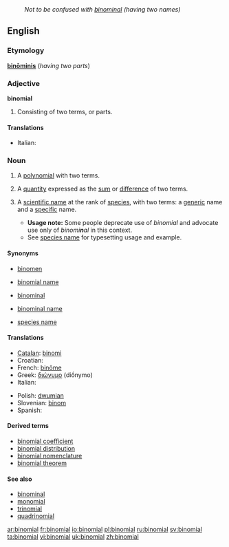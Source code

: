 {{wikipedia|Binominal nomenclature}}
:''Not to be confused with [[binominal]] (having two names)''
==English==

===Etymology===
{{L.}} '''[[binominis|binōminis]]''' (''having two parts'')

===Adjective===
'''binomial'''

# Consisting of two terms, or parts.

====Translations====
{{top}}
* Italian: {{t+|it|binomiale|m}}
{{mid}}
{{bottom}}

===Noun===
{{en-noun}}

# {{algebra}} A [[polynomial]] with two terms.
# {{algebra}} A [[quantity]] expressed as the [[sum]] or [[difference]] of two terms.
# {{context|biology|taxonomy}} A [[scientific name]] at the rank of [[species]], with two terms: a [[generic]] name and a [[specific]] name.
#*'''Usage note:''' Some people deprecate use of ''binomial'' and advocate use only of ''binomi'''n'''al'' in this context.
#*See [[species name]] for typesetting usage and example.

====Synonyms====
*{{context|biology|taxonomy}} [[binomen]]
*{{context|biology|taxonomy}} [[binomial name]]
*{{context|biology|taxonomy}} [[binominal]]
*{{context|biology|taxonomy}} [[binominal name]]
*{{context|biology|taxonomy}} [[species name]]

====Translations====
{{top}}
* [[Catalan]]: [[binomi]] {{m}}
* Croatian: {{t-|hr|binom|m}}
* French: [[binôme]] {{m}}
* Greek: [[διώνυμο]] (diṓnymo) {{m}}
* Italian: {{t+|it|binomio|m}}
{{mid}}
* Polish: [[dwumian]] {{m}}
* Slovenian: [[binom]] {{m}}
* Spanish: {{t+|es|binomio|m}}
{{bottom}}

====Derived terms====
*[[binomial coefficient]]
*[[binomial distribution]]
*[[binomial nomenclature]]
*[[binomial theorem]]

====See also====
*[[binominal]]
*[[monomial]]
*[[trinomial]]
*[[quadrinomial]]

[[ar:binomial]]
[[fr:binomial]]
[[io:binomial]]
[[pl:binomial]]
[[ru:binomial]]
[[sv:binomial]]
[[ta:binomial]]
[[vi:binomial]]
[[uk:binomial]]
[[zh:binomial]]